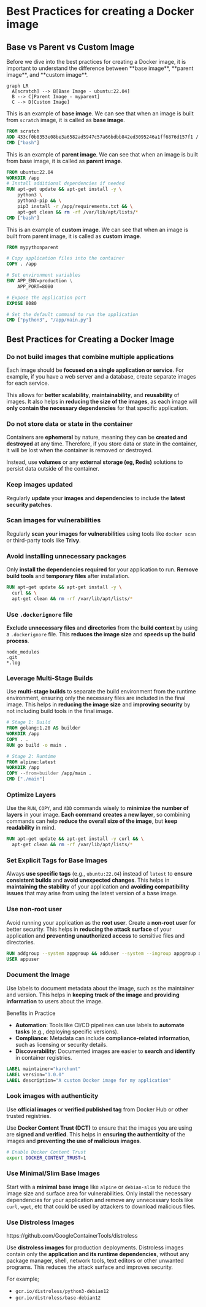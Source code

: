 # Best Practices for creating a Docker image

## Base vs Parent vs Custom Image

<Callout>
  Before we dive into the best practices for creating a Docker image, it is important to understand the difference between **base image**, **parent image**, and **custom image**.
</Callout>

```mermaid
graph LR
  A[scratch] --> B[Base Image - ubuntu:22.04]
  B --> C[Parent Image - myparent]
  C --> D[Custom Image]
```

This is an example of **base image**. We can see that when an image is built from `scratch` image, it is called as **base image**.

```dockerfile filename="Dockerfile - ubuntu:22.04 (base image)"
FROM scratch
ADD 433cf0b8353e08be3a6582ad5947c57a66bdbb842ed3095246a1ff6876d157f1 /
CMD ["bash"]
```

This is an example of **parent image**. We can see that when an image is built from base image, it is called as **parent image**.

```dockerfile filename="Dockerfile - mypythonparent (parent image)"
FROM ubuntu:22.04
WORKDIR /app
# Install additional dependencies if needed
RUN apt-get update && apt-get install -y \
    python3 \
    python3-pip && \
    pip3 install -r /app/requirements.txt && \
    apt-get clean && rm -rf /var/lib/apt/lists/*
CMD ["bash"]
```

This is an example of **custom image**. We can see that when an image is built from parent image, it is called as **custom image**.

```dockerfile filename="Dockerfile - mycustomimage (custom image)"
FROM mypythonparent

# Copy application files into the container
COPY . /app

# Set environment variables
ENV APP_ENV=production \
    APP_PORT=8080

# Expose the application port
EXPOSE 8080

# Set the default command to run the application
CMD ["python3", "/app/main.py"]
```

## Best Practices for Creating a Docker Image

### Do not build images that combine multiple applications

Each image should be **focused on a single application or service**. For example, if you have a web server and a database, create separate images for each service.

This allows for **better scalability**, **maintainability**, and **reusability** of images. It also helps in **reducing the size of the images**, as each image will **only contain the necessary dependencies** for that specific application.

### Do not store data or state in the container

Containers are **ephemeral** by nature, meaning they can be **created and destroyed** at any time. Therefore, if you store data or state in the container, it will be lost when the container is removed or destroyed.

Instead, use **volumes** or any **external storage (eg, Redis)** solutions to persist data outside of the container.

### Keep images updated

Regularly **update** your **images** and **dependencies** to include the **latest security patches**.

### Scan images for vulnerabilities

Regularly **scan your images for vulnerabilities** using tools like `docker scan` or third-party tools like **Trivy**.

### Avoid installing unnecessary packages

Only **install the dependencies required** for your application to run. **Remove build tools** and **temporary files** after installation.

```dockerfile
RUN apt-get update && apt-get install -y \
  curl && \
  apt-get clean && rm -rf /var/lib/apt/lists/*
```

### Use `.dockerignore` file

**Exclude unnecessary files** and **directories** from the **build context** by using a `.dockerignore` file. This **reduces the image size** and **speeds up the build process**.

```text filename=".dockerignore"
node_modules
.git
*.log
```

### Leverage Multi-Stage Builds

Use **multi-stage builds** to separate the build environment from the runtime environment, ensuring only the necessary files are included in the final image. This helps in **reducing the image size** and **improving security** by not including build tools in the final image.

```dockerfile filename="Dockerfile"
# Stage 1: Build
FROM golang:1.20 AS builder
WORKDIR /app
COPY . .
RUN go build -o main .

# Stage 2: Runtime
FROM alpine:latest
WORKDIR /app
COPY --from=builder /app/main .
CMD ["./main"]
```

### Optimize Layers

Use the `RUN`, `COPY`, and `ADD` commands wisely to **minimize the number of layers** in your image. **Each command creates a new layer**, so combining commands can help **reduce the overall size of the image**, but **keep readability** in mind.

```dockerfile
RUN apt-get update && apt-get install -y curl && \
  apt-get clean && rm -rf /var/lib/apt/lists/*
```

### Set Explicit Tags for Base Images

Always **use specific tags** (e.g., `ubuntu:22.04`) instead of `latest` to **ensure consistent builds** and **avoid unexpected changes**. This helps in **maintaining the stability** of your application and **avoiding compatibility issues** that may arise from using the latest version of a base image.

### Use non-root user

Avoid running your application as the **root user**. Create a **non-root user** for better security. This helps in **reducing the attack surface** of your application and **preventing unauthorized access** to sensitive files and directories.

```dockerfile
RUN addgroup --system appgroup && adduser --system --ingroup appgroup appuser
USER appuser
```

### Document the Image

Use labels to document metadata about the image, such as the maintainer and version. This helps in **keeping track of the image** and **providing information** to users about the image.

Benefits in Practice
- **Automation**: Tools like CI/CD pipelines can use labels to **automate tasks** (e.g., deploying specific versions).
- **Compliance**: Metadata can include **compliance-related information**, such as licensing or security details.
- **Discoverability**: Documented images are easier to **search** and **identify** in container registries.

```dockerfile
LABEL maintainer="karchunt"
LABEL version="1.0.0"
LABEL description="A custom Docker image for my application"
```

### Look images with authenticity

Use **official images** or **verified published tag** from Docker Hub or other trusted registries.

Use **Docker Content Trust (DCT)** to ensure that the images you are using are **signed and verified**. This helps in **ensuring the authenticity** of the images and **preventing the use of malicious images**.

```bash
# Enable Docker Content Trust
export DOCKER_CONTENT_TRUST=1
```

### Use Minimal/Slim Base Images

Start with a **minimal base image** like `alpine` or `debian-slim` to reduce the image size and surface area for vulnerabilities. Only install the necessary dependencies for your application and remove any unnecessary tools like `curl`, `wget`, etc that could be used by attackers to download malicious files.

### Use Distroless Images

<Callout title="Distroless Images">
  https://github.com/GoogleContainerTools/distroless
</Callout>

Use **distroless images** for production deployments. Distroless images contain only the **application and its runtime dependencies**, without any package manager, shell, network tools, text editors or other unwanted programs. This reduces the attack surface and improves security.

For example;
- `gcr.io/distroless/python3-debian12`
- `gcr.io/distroless/base-debian12`
